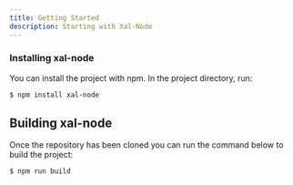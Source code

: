```yaml
---
title: Getting Started
description: Starting with Xal-Node
---
```


### Installing xal-node

You can install the project with npm. In the project directory, run:

```sh
$ npm install xal-node
```

## Building xal-node

Once the repository has been cloned you can run the command below to build the project:

```sh
$ npm run build
```
